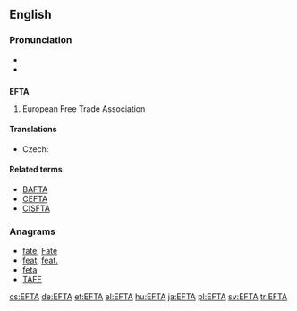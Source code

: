 ==English==

===Pronunciation===
* {{IPA|/ɛf.tɑː/}}
* {{hyphenation|eff-tah}}

==={{acronym-old|en}}===
'''EFTA'''

# European Free Trade Association

====Translations====
{{trans-top|European Free Trade Association}}
* Czech: {{t+|cs|ESVO}}
{{trans-mid}}
{{trans-bottom}}

====Related terms====
* [[BAFTA]]
* [[CEFTA]]
* [[CISFTA]]

===Anagrams===
* [[fate#English|fate]], [[Fate#English|Fate]]
* [[feat#English|feat]], [[feat.#English|feat.]]
* [[feta#English|feta]]
* [[TAFE#English|TAFE]]

[[cs:EFTA]]
[[de:EFTA]]
[[et:EFTA]]
[[el:EFTA]]
[[hu:EFTA]]
[[ja:EFTA]]
[[pl:EFTA]]
[[sv:EFTA]]
[[tr:EFTA]]